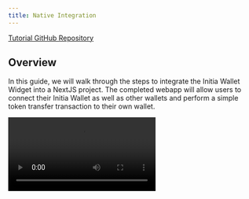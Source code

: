 ```yaml
---
title: Native Integration
---
```


[Tutorial GitHub Repository](https://github.com/initia-labs/examples/tree/main/frontend/react-wallet-widget)

## Overview

In this guide, we will walk through the steps to integrate the Initia Wallet Widget into a NextJS project. The completed webapp will allow users to connect their Initia Wallet as well as other wallets and perform a simple token transfer transaction to their own wallet.

<Frame>
<video controls src="/videos/initia_wallet_widget/using_initia_wallet_widget.mp4" />
</Frame>

## Prerequisites

- [NodeJS](https://nodejs.org)

## Project setup

First, we need to create a new template directory for our NextJS project.

```sh
npx create-next-app@latest initia-wallet-widget
```

Select "**Yes**" for all of the configuration prompts except for "Would you like to customize the default import alias".

Once the project is created, navigate into the project directory and install the dependencies. For this tutorial, we will need to use 4 libraries:

- `@initia/interwovenkit-react`: A React library that provides all the components for the Initia Wallet Widget.
- `wagmi`: A React library for managing connections to EVM wallets.
- `@tanstack/react-query`: A data-fetching library for React.
- `cosmjs-types`: A javascript library that provides message definitions for interacting with Cosmos SDK-based blockchains.

```sh
cd initia-wallet-widget
npm install @initia/interwovenkit-react wagmi @tanstack/react-query cosmjs-types
```

<Info>
When the transaction modal unmounts, the transaction gets automatically rejected.  
If `StrictMode` is on, React renders the component twice, so the transaction might get rejected immediately.  
This only happens in development mode. To avoid it, you can temporarily disable `StrictMode`.  

```ts next.config.ts
import type { NextConfig } from "next";

const nextConfig: NextConfig = {
  reactStrictMode: false,
};

export default nextConfig;
```
</Info>

Once we have the project setup, we can start developing the frontend.

## Developing

### Creating a Provider component

First, we need to create a new **client component** that will inject the CSS styles required by the widget and wrap your application into `<WagmiProvider>`, `<QueryClientProvider>` and `<InterwovenKitProvider>`.

```tsx src/components/Providers.tsx
"use client"; // this is needed to make this a client component

import { useEffect, type PropsWithChildren } from "react";
// import the required dependencies
import { createConfig, http, WagmiProvider } from "wagmi";
import { mainnet } from "wagmi/chains";
import { QueryClient, QueryClientProvider } from "@tanstack/react-query";
import { injectStyles, InterwovenKitProvider } from "@initia/interwovenkit-react";
import initiaWidgetStyles from "@initia/interwovenkit-react/styles.js";

// initialize wagmi and react-query
const wagmiConfig = createConfig({
  chains: [mainnet],
  transports: { [mainnet.id]: http() },
});
const queryClient = new QueryClient();


export default function Providers({ children }: PropsWithChildren) {
  // inject CSS styles for Initia Widget
  useEffect(() => {
    injectStyles(initiaWidgetStyles);
  }, []);

  // wrap your app with all the providers
  return (
    <WagmiProvider config={wagmiConfig}>
      <QueryClientProvider client={queryClient}>
        <InterwovenKitProvider>{children}</InterwovenKitProvider>
      </QueryClientProvider>
    </WagmiProvider>
  );
}
```

### Wrapping your app with the Provider

Then, we can wrap our project with the Provider component that we just created. This will allow us to use the hooks provided by Wallet Widget. 
To do so, we need to import the `Providers` component and wrap the `children` component in `src/app/layout.tsx` with it.

```tsx src/app/layout.tsx
import type { Metadata } from "next";
import Providers from "../components/Providers";

export const metadata: Metadata = {
  title: "Initia InterwovenKit Example",
  description: "Generated by create next app",
};

export default function RootLayout({
  children,
}: Readonly<{
  children: React.ReactNode;
}>) {
  return (
    <html lang="en">
      <body>
        <Providers>{children}</Providers>
      </body>
    </html>
  );
}
```

### Using the Wallet Widget

Once we have all the providers in place, we can use the `useInterwovenKit` hook to interact with the wallet. We will do this by modifying `src/app/page.tsx`.

First, we declare `use client` at the top of the file and import the necessary libraries and hooks.

```tsx src/app/page.tsx
'use client';

import { useState } from "react";
import { useInterwovenKit } from "@initia/interwovenkit-react";
import { MsgSend } from "cosmjs-types/cosmos/bank/v1beta1/tx";
```

- `useInterwovenKit`: The hook that we will use to interact with the widget
- `MsgSend`: A message type that is used to send tokens from one wallet to another.

Finally, we will implement the Home component that will house our webapp functionality. We begin by declaring the the necessary state variables.

```tsx src/app/page.tsx
const { address, openConnect, openWallet, requestTxBlock } = useInterwovenKit();
const [isLoading, setIsLoading] = useState(false);
const [transactionHash, setTransactionHash] = useState<string | null>(null);
```

- `address`: The Initia address of the connected wallet.
- `openConnect`: A function that we can use to open the wallet connect modal.
- `openWallet`: A function that allows us to open the wallet widget modal.
- `requestTxBlock`: A function that allows us to request a transaction from the wallet.
- `isLoading`: A state variable that indicates whether the transaction is being requested.
- `transactionHash`: A state variable that stores the transaction hash.

Then, we implement a `send` function that will send a transaction to the wallet. The function will check if the wallet is connected, and if it is, it will request a transaction to send 1000000 `uinit` (1 INIT) from the wallet to itself.

```tsx src/app/page.tsx
const send = async () => {
  if (!initiaAddress) return;

  setIsLoading(true);

  // create the MsgSend
  const messages = [
    {
      typeUrl: "/cosmos.bank.v1beta1.MsgSend",
      value: MsgSend.fromPartial({
        fromAddress: initiaAddress,
        toAddress: initiaAddress,
        amount: [{ amount: "1000000", denom: "uinit" }],
      }),
    },
  ];

  try {
    // sign and broadcast tx
    const { transactionHash: hash } = await requestTxBlock({ messages, memo: "Hello world!" });
    setTransactionHash(hash);
    console.log("Transaction successful: ", hash);
  } catch (error) {
    console.error("Transaction failed: ", error);
  } finally {
    setIsLoading(false);
  }
};
```

Finally, we return the component that will be exposed to the user. The example component below renders a simple user interface for wallet interaction:
- If no wallet is connected, it displays a "Connect" button.
- Once connected, it shows the user's address and a "Send 1 INIT" button.
- The send button triggers a transaction sending 1 INIT to the user's own address.
- After a successful transaction, it displays the transaction hash with a link to the block explorer.

```tsx src/app/page.tsx
return (
    <main className="flex min-h-screen flex-col items-center p-24 bg-white">
      <div className="z-10 max-w-5xl w-full items-center justify-start font-mono text-sm flex flex-col mb-auto">
        {initiaAddress ? (
          <div className="flex flex-col space-y-4">
            <button
              onClick={openWallet}
              className="bg-transparent text-black font-bold py-2 px-4 rounded border border-black h-[10vh] flex items-center justify-center"
            >
              {initiaAddress}
            </button>
            <button
              onClick={send}
              disabled={isLoading}
              className="bg-transparent text-black font-bold py-2 px-4 rounded border border-black h-[10vh] flex items-center justify-center disabled:opacity-50"
            >
              {isLoading ? 'Sending...' : 'Send 1 INIT'}
            </button>
            {transactionHash && (
              <p className="text-green-600">
                Transaction successful:{' '}
                <a
                  href={`https://scan.initia.xyz/initiation-2/txs/${transactionHash}`}
                  target="_blank"
                  rel="noopener noreferrer"
                  className="underline"
                >
                  {transactionHash}
                </a>
              </p>
            )}
          </div>
        ) : (
          <button
            onClick={openConnect}
            className="bg-transparent text-black font-bold py-2 px-4 rounded border border-black h-[10vh] flex items-center justify-center"
          >
            Connect
          </button>
        )}
      </div>
    </main>
);
```

The final `src/app/layout.tsx`, `src/app/page.tsx` and `src/components/Providers.tsx` file should look like the following:

<CodeGroup>
```tsx src/app/page.tsx
"use client";

import { useInterwovenKit } from "@initia/interwovenkit-react";
import { MsgSend } from "cosmjs-types/cosmos/bank/v1beta1/tx";
import { useState } from "react";

export default function Home() {
  const { initiaAddress, openConnect, openWallet, requestTxBlock } =
    useInterwovenKit();
  const [isLoading, setIsLoading] = useState(false);
  const [transactionHash, setTransactionHash] = useState<string | null>(null);

  const send = async () => {
    if (!initiaAddress) return;

    setIsLoading(true);

    // create the MsgSend
    const messages = [
      {
        typeUrl: "/cosmos.bank.v1beta1.MsgSend",
        value: MsgSend.fromPartial({
          fromAddress: initiaAddress,
          toAddress: initiaAddress,
          amount: [{ amount: "1000000", denom: "uinit" }],
        }),
      },
    ];

    try {
      // sign and broadcast tx
      const { transactionHash: hash } = await requestTxBlock({
        messages,
        memo: "Hello world!",
      });
      setTransactionHash(hash);
      console.log("Transaction successful: ", hash);
    } catch (error) {
      console.error("Transaction failed: ", error);
    } finally {
      setIsLoading(false);
    }
  };

  return (
    <main className="flex min-h-screen flex-col items-center p-24 bg-white">
      <div className="z-10 max-w-5xl w-full items-center justify-start font-mono text-sm flex flex-col mb-auto">
        {initiaAddress ? (
          <div className="flex flex-col space-y-4">
            <button
              onClick={openWallet}
              className="bg-transparent text-black font-bold py-2 px-4 rounded border border-black h-[10vh] flex items-center justify-center"
            >
              {initiaAddress}
            </button>
            <button
              onClick={send}
              disabled={isLoading}
              className="bg-transparent text-black font-bold py-2 px-4 rounded border border-black h-[10vh] flex items-center justify-center disabled:opacity-50"
            >
              {isLoading ? "Sending..." : "Send 1 INIT"}
            </button>
            {transactionHash && (
              <p className="text-green-600">
                Transaction successful:{" "}
                <a
                  href={`https://scan.initia.xyz/initiation-2/txs/${transactionHash}`}
                  target="_blank"
                  rel="noopener noreferrer"
                  className="underline"
                >
                  {transactionHash}
                </a>
              </p>
            )}
          </div>
        ) : (
          <button
            onClick={openConnect}
            className="bg-transparent text-black font-bold py-2 px-4 rounded border border-black h-[10vh] flex items-center justify-center"
          >
            Connect
          </button>
        )}
      </div>
    </main>
  );
}
```
```tsx src/app/layout.tsx
import type { Metadata } from "next";
import Providers from "../components/Providers";

export const metadata: Metadata = {
  title: "Create Next App",
  description: "Generated by create next app",
};

export default function RootLayout({
  children,
}: Readonly<{
  children: React.ReactNode;
}>) {
  return (
    <html lang="en">
      <body>
        <Providers>{children}</Providers>
      </body>
    </html>
  );
}

```
```tsx src/components/Providers.tsx
"use client"; // this is needed to make this a client component

import { useEffect, type PropsWithChildren } from "react";
// import the required dependencies
import { createConfig, http, WagmiProvider } from "wagmi";
import { mainnet } from "wagmi/chains";
import { QueryClient, QueryClientProvider } from "@tanstack/react-query";
import { injectStyles, InterwovenKitProvider } from "@initia/interwovenkit-react";
import initiaWidgetStyles from "@initia/interwovenkit-react/styles.js";

// initialize wagmi and react-query
const wagmiConfig = createConfig({
  chains: [mainnet],
  transports: { [mainnet.id]: http() },
});
const queryClient = new QueryClient();

export default function Providers({ children }: PropsWithChildren) {
  // inject CSS styles for Initia Widget
  useEffect(() => {
    injectStyles(initiaWidgetStyles);
  }, []);

  // wrap your app with all the providers
  return (
    <WagmiProvider config={wagmiConfig}>
      <QueryClientProvider client={queryClient}>
        <InterwovenKitProvider>{children}</InterwovenKitProvider>
      </QueryClientProvider>
    </WagmiProvider>
  );
}
```
```ts next.config.ts
import type { NextConfig } from "next";

const nextConfig: NextConfig = {
  reactStrictMode: true,
};

export default nextConfig;
```
</CodeGroup>

You can then run the project with `npm run dev` and navigate to `http://localhost:3000` to see the project in action. If everything is working correctly, you should see an interface similar to the following:

<Frame>
![Initia Wallet Widget](/images/wallet-widget/wallet_widget_connect.png)
</Frame>

Clicking on "Connect" will open the wallet selector


<Frame>
![Initia Wallet Widget](/images/wallet-widget/wallet_widget_wallets.png)
</Frame>

Once a wallet is connected, clicking on "Send 1 INIT" will send a transaction to the wallet.

<Frame>
![Initia Wallet Widget](/images/wallet-widget/wallet_widget_connected.png)
</Frame>

Once the transaction is sent, the transaction hash will be displayed in the interface.

<Frame>
![Initia Wallet Widget](/images/wallet-widget/wallet_widget_success.png)
</Frame>

And that's it! You have successfully integrated the Initia Wallet Widget into your NextJS project. You can further extend this example in various ways, such as:

- Showing the user's INIT balance when the wallet is connected.
- Preventing the user from sending transactions if they do not have enough INIT balance.
- Allowing users to specify the amount of INIT to send and the destination address

and more.
